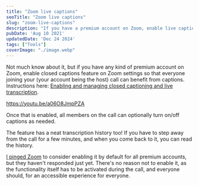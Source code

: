 ```yaml
---
title: "Zoom live captions"
seoTitle: "Zoom live captions"
slug: "zoom-live-captions"
description: "If you have a premium account on Zoom, enable live captions for an accessible call for everyone."
pubDate: 'Aug 10 2021'
updatedDate: 'Dec 24 2024'
tags: ["Tools"]
coverImage: "./image.webp"
---
```





Not much know about it, but if you have any kind of premium account on Zoom, enable closed captions feature on Zoom settings so that everyone joining your (your account being the host) call can benefit from captions. Instructions here: [Enabling and managing closed captioning and live transcription](https://support.zoom.us/hc/en-us/articles/207279736-Enabling-and-managing-closed-captioning-and-live-transcription).

https://youtu.be/a06O8JmpPZA

Once that is enabled, all members on the call can optionally turn on/off captions as needed.

The feature has a neat transcription history too! If you have to step away from the call for a few minutes, and when you come back to it, you can read the history.

[I pinged Zoom](https://twitter.com/arunsathiya/status/1419963286468976641) to consider enabling it by default for all premium accounts, but they haven't responded just yet. There's no reason not to enable it, as the functionality itself has to be activated during the call, and everyone should, for an accessible experience for everyone.
